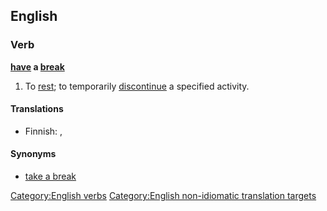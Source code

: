 ==English==

===Verb===
'''[[have]] a [[break]]'''

# To [[rest]]; to temporarily [[discontinue]] a specified activity.

====Translations====
{{trans-top}}
* Finnish: {{t+|fi|huilata}}, {{t|fi|huilia}}
{{trans-mid}}
{{trans-bottom}}

====Synonyms====
* [[take a break]]

[[Category:English verbs]]
[[Category:English non-idiomatic translation targets]]